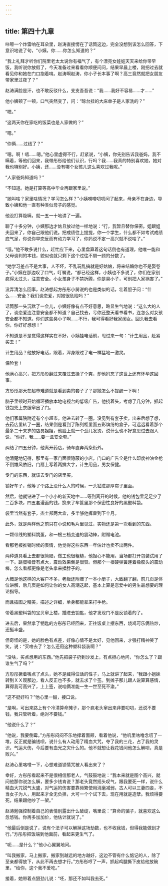 ```yaml
---
---
---
```

title: 第四十九章
---




咔嚓一个炸雷响在耳朵里，赵涛直接愣在了话筒这边，完全没想到该怎么回答，下意识地说了句，“小姨，你……你怎么知道的？”

“我上礼拜才听你们院里老太太说你有福气了，有个漂亮女娃娃天天来给你带早饭，我听说你放假了，今天准备过来看看你顺便问问，结果早晨上楼，刚拐过去就看见你和她在门口抱着啃。赵涛啊赵涛，你小子长本事了啊？高三竟然就把女朋友带家里过夜了？”

赵涛满脸是汗，也不敢反驳什么，支支吾吾说：“我……我好不容易……才……”

他小姨顿了一顿，口气突然变了，问：“晾台挂的大床单子是人家洗的？”

“嗯。”

“这两天你在家吃的饭菜也是人家做的？”

“嗯。”

“你俩……过线了？”

“嗯。啊！唔……嗯。”他心里虚得不行，赶紧说，“小姨，你先别告诉我爸妈，我不瞒着，等他们回来，我带彤彤给他们认识，行吗？我……我真的特别喜欢她，她对我也特别好。小姨，还……没有哪个女孩儿这么喜欢过我呢。”

“人家爸妈知道吗？”

“不知道。她是打算等高中毕业再跟家里说。”

“她叫啥？家里啥情况？学习怎么样？”小姨唠唠叨叨问了起来，母亲不在身边，导致小姨和他一直有种类似母子的感觉。

他没打算隐瞒，就一五一十地讲了一遍。

聊了十多分钟，小姨那边才姑且放过他一样地说：“行，我暂且替你保密。姐跟姐夫回来了，你自己跟他们说。把成绩往上提提，你一个学生，什么都不如考试成绩底气足，你说你早恋反而有动力学习了，你妈说不定一高兴就不说啥了。”

“哦。”他不敢多说什么，赶忙应下来，心里盘算着这句话倒也有道理，他唯一能和父母谈判的本钱，貌似也就只剩下这个过往不屑一顾的分数了。

“她学习差点不是大事，人不坏，不乱玩乱搞就是好姑娘，将来结婚你也不是娶卷子。”小姨在那边叹了口气，叮嘱说，“都已经这样，小姨也不多说了，你们在家别疯得太过头，注意安全。小女孩身子不禁折腾，你是臭小子，可别把人家祸害了。”

没弄清怎么回事，赵涛想起方彤彤小舅说的也是类似的话，壮着胆子问：“什么……安全？我们谈恋爱，对她很危险吗？”

话筒那一头沉默了一会儿，小姨好像有点不好意思，略显生气地说：“这么大的人了，谈恋爱连注意安全都不知道？自己找去，亏你还整天看书看书，连怎么对女孩安全都不知道。你们这些臭小子啊……不行，我可得看好我家闺女。回头我去看你，你好好想想！”

不知道是不是觉得这样实在不好，小姨挂电话前，甩过来一句：“计生用品，赶紧买去！”

计生用品？他放好电话，跟着，浑身跟过了电一样猛地一激灵。

保险套！

他满心高兴，把方彤彤翻过来覆过去操了个爽，却他妈忘了这世上还有怀孕这回事。

方彤彤那天在超市难道就是看到卖的套子了？那她怎么不提醒一下啊！

脑子里顿时开始循环播放本地电视台的低级广告，他挠着头，考虑了几分钟，抓起钱包兜上衣服窜出了门。

他们家属院附近有个小超市，他进去转了一圈，没见到有套子卖，出来后想了想，去药店里转了一圈，结果倒是看到了陈列柜里面五彩缤纷的盒子，可远远看着那个最多二十来岁的店员姐姐，他脸上就一个劲儿发烫，说什么也不好意思过去跟人说，“你好，我……要一盒安全套。”

纠结了四五分钟，他离开药店，骑车直奔两条街外。

他清楚地记得，那里有一家门面很隐蔽的小店，门口的广告全是什么印度神油金枪不倒雄风依旧，门扇上写着两排大字，计生用品，男女保健。

专门的东西，就该去专门的店里买。

锁好车子，他等了个路上没什么人的时候，一头钻进那厚帘子里面。

然后，他就钻进了一个小小的新天地中……等到离开的时候，他的钱包里足足少了二百多块，四五套漫画的钱，换来了车筐里那个保密性良好的黑塑料袋。

袋里当然有套子，杰士邦两大盒，多半够他挥霍到下个月。

此外，就是两样他之前只在小说和毛片里见过，实物还是第一次看到的东西。

一颗带线的塑料跳蛋，和一根三档变速的震动棒，附赠电池。

看那老板推销时候的表情，他觉得这些东西一年估计也卖不出两件。

两种道具看上去都很简陋，做工也很粗糙，他担心不能用，当场都打开包装试用了一下。跳蛋噪音有点大，震动效果倒是很赞。但那个一根硬弹簧连着橡胶头的震动棒，怎么看都更像是老头拿来揉脖子的。

大概是他这样的大客户不多，老板还附赠了一本小册子，大致翻了翻，前几页是体位讲解，后几页是如何让你的女人高潮迭起，基本上算是恋爱中的男生最想要的理论指导。

而且插图之精美，描述之详细，单身都能拿来打手枪。

带着黑塑料袋的宝贝窜上楼，插进去钥匙，他才发现门不是反锁着的了。

进去后，果然拿了钥匙的方彤彤已经回来，正往饭桌上摆东西，烧鸡可乐俩热炒，还挺丰盛。

但奇怪的是，她的脸色有点差，好像心情不是太好，见他回来，才强打精神笑了笑，说：“买啥去了？怎么还用这种塑料袋装啊？”

“没啥，买点想用的东西。”他先把袋子扔到沙发上，有点担心地问，“你怎么了？跟谁生气了吗？”

方彤彤撅着嘴点了点头，她不是藏得住话的性子，马上就讲了起来，“我跟小姐妹转到ＸＸ观那边，看人反正也不多，就去求了个签。到摊子那儿跟人说算算感情，算得我可高兴了，上上签，说咱俩准能一生一世至死不渝。”

“这不挺好吗？”他心里一甜，接口说。

“是啊，可出来路上有个冷清算命摊子，那个疯老头窜出来非要叨叨，还说不要钱，我只管听着，绝对不要钱。”

“他说什么了？”

“他说，我要倒霉。”方彤彤闷闷不乐地撑着面颊，看着他说，“他叽里咕噜念叨了一堆，反正就是骗钱呗，说什么有人动用了精血大咒，夺了我的三花，占了我的灵识，气运大伤，今后要有血光之灾什么的。他不就想让我花钱问他怎么解呗，真是败兴。”

赵涛心里咯噔一下，心想难道锁情咒被人看出来了？

幸好，方彤彤看起来不是很相信那老人，气鼓鼓地说：“我本来就是图个高兴，就问他那你说怎么解，要多少钱肯说？那老头竟然摇头叹气，跟我要死一样，说什么精血大咒锐气太盛，对气运的伤害要靠频繁使用消磨减弱，古人可以三妻四妾，不当女子为人，用起来才全无负担，大可一个个试下去，现在用就是造孽。我烦得要死，结果跟他吵了一架。”

赵涛勉强控制着自己的表情别露出什么破绽，嘴里说：“算命的骗子，就喜欢这么忽悠钱。你再多加加价，他估计就说了。”

“他最后倒是说了，说有个法子可以解掉这场劫数，也不收我钱，但得我能做到才行。”方彤彤把饭端到他面前，看起来更生气了。

“呃……是什么？”他小心翼翼地问。

“叫我搬家，马上搬家，搬家到越远的地方越好，这边不管有什么惦记的人，除了至亲都得放下，从此不再去想才行。”方彤彤哼了一声，抓起鸡腿撕下皮给他放碗里，“给你，这个我不爱吃。”

接着，她带着点狠劲儿说：“呸，那还不如叫我去死。”